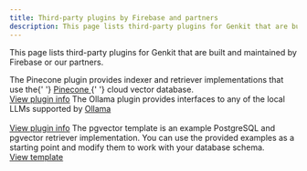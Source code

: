 ```yaml
---
title: Third-party plugins by Firebase and partners
description: This page lists third-party plugins for Genkit that are built and maintained by Firebase or our partners.
---
```



This page lists third-party plugins for Genkit that are built and maintained by Firebase or
our partners.

<CardGrid stagger>
  <Card title="Pinecone">
    The Pinecone plugin provides indexer and retriever implementations that use the{' '}
    <a class="inline-flex no-underline" href="https://www.pinecone.io/product/" target="_blank">
      Pinecone
      <Icon name="external" />
    </a>{' '}
    cloud vector database.
    <br />
    <a href="/go/docs/plugins/pinecone">View plugin info</a>
  </Card>
  <Card title="Ollama">
    The Ollama plugin provides interfaces to any of the local LLMs supported by
    <a class="inline-flex no-underline" href="https://ollama.com" target="_blank">
      Ollama
      <Icon name="external" />
    </a>
    <br />
    <br />
    <a href="/go/docs/plugins/ollama">View plugin info</a>
  </Card>
  <Card title="pgvector" icon="document">
    The pgvector template is an example PostgreSQL and pgvector retriever implementation. You can use the provided
    examples as a starting point and modify them to work with your database schema.
    <br />
    <a href="/go/docs/plugins/pgvector">View template</a>
  </Card>
</CardGrid>
